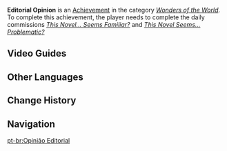 {{Achievement Infobox
|title        = 
|id           = 84538
|order id     = 4062
|category     = Wonders of the World
|description  = Help [[Shigeru]] and [[Junkichi]] return to the right artist path.
|requirements = Complete ''[[This Novel... Seems Familiar?]]'' and ''[[This Novel Seems... Problematic?]]''
|primogems    = 5
|tracking     = 
|hidden       = 1
|type         = Commission
}}
'''Editorial Opinion''' is an [[Achievement]] in the category ''[[Wonders of the World]]''. To complete this achievement, the player needs to complete the daily commissions ''[[This Novel... Seems Familiar?]]'' and ''[[This Novel Seems... Problematic?]]''
<!--
==Trivia==
-->

==Video Guides==
{{EVT
|video1   = https://youtu.be/i-tLgu5HT9w
|caption1 = "Editorial Opinion" Achievement
}}

==Other Languages==
{{Other Languages
|en      = Editorial Opinion
|zhs     = 编辑部的一己之见
|zhs_rm  = Biānjí Bù de Yījǐzhījiàn
|zht     = 編輯部的一己之見
|zht_rm  = Biānjí Bù de Yījǐzhījiàn
|zh_tl   = 
|ja      = 編集部の一存
|ja_rm   = Henshuu-bu no Ichizon
|ja_tl   = Editiorial Departments Discretion
|ko      = 편집부의 견해
|ko_rm   = Pyeonjipbu-ui Gyeonhae
|ko_tl   = Opinion of Editorial Department
|es      = Comentario editorial
|es_tl   = Editorial Comment
|fr      = Commentaire de l'éditeur
|fr_tl   = Editor's Comment
|ru      = Мнение редакции
|ru_tl   = Editors' Opinion
|th      = ความคิดเห็นของกองบรรณาธิการ
|th_rm   = 
|th_tl   = 
|vi      = Ý kiến cá nhân của phòng biên tập
|vi_tl   = Personal Opinion of the Editorial Department
|de      = Redaktionelle Meinung
|de_tl   = Editorial Opinion
|id      = Pendapat Editor
|id_tl   = Editor's Opinion
|pt      = Opinião Editorial
|pt_tl   = Editorial Opinion
|tr      = Başyazı Tavsiyesi
|tr_tl   = 
|it      = Opinione editoriale
|it_tl   = 
}}

==Change History==
{{Change History|2.2}}
<!--
==References==
{{Reflist}}
-->
==Navigation==
{{Achievement Navbox|Wonders of the World|Commission}}

[[pt-br:Opinião Editorial]]